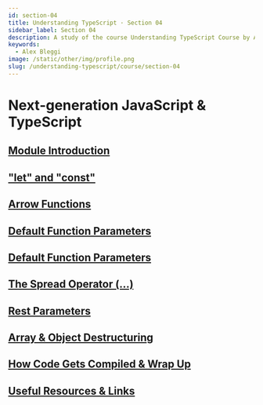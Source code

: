 ```yaml
---
id: section-04
title: Understanding TypeScript · Section 04
sidebar_label: Section 04
description: A study of the course Understanding TypeScript Course by Academind.
keywords:
  - Alex Bleggi
image: /static/other/img/profile.png
slug: /understanding-typescript/course/section-04
---
```



# Next-generation JavaScript & TypeScript

## [Module Introduction](https://www.udemy.com/course/understanding-typescript/learn/lecture/16888222#overview)

## ["let" and "const"](https://www.udemy.com/course/understanding-typescript/learn/lecture/16888224#overview)

## [Arrow Functions](https://www.udemy.com/course/understanding-typescript/learn/lecture/16888226#overview)

## [Default Function Parameters](https://www.udemy.com/course/understanding-typescript/learn/lecture/16888230#overview)

## [Default Function Parameters](https://www.udemy.com/course/understanding-typescript/learn/lecture/16888230#overview)

## [The Spread Operator (...)](https://www.udemy.com/course/understanding-typescript/learn/lecture/16888232#overview)

## [Rest Parameters](https://www.udemy.com/course/understanding-typescript/learn/lecture/16888234#overview)

## [Array & Object Destructuring](https://www.udemy.com/course/understanding-typescript/learn/lecture/16888236#overview)

## [How Code Gets Compiled & Wrap Up](https://www.udemy.com/course/understanding-typescript/learn/lecture/16888236#overview)

## [Useful Resources & Links](https://www.udemy.com/course/understanding-typescript/learn/lecture/16889600#overview)
